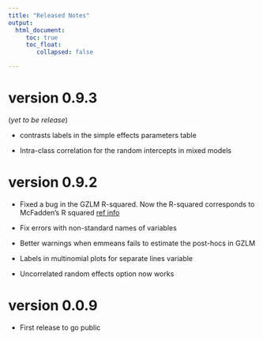```yaml
---
title: "Released Notes"
output: 
  html_document:
     toc: true
     toc_float:
        collapsed: false

---
```

  
#  version 0.9.3

(_yet to be release_)

* contrasts labels in the simple effects parameters table

* Intra-class correlation for the random intercepts in mixed models
  

#  version 0.9.2


* Fixed a bug in the GZLM R-squared. Now the R-squared corresponds to McFadden’s R squared [ref info](https://stats.idre.ucla.edu/other/mult-pkg/faq/general/faq-what-are-pseudo-r-squareds/)

* Fix errors with  non-standard names of variables

* Better warnings when emmeans fails to estimate the post-hocs in GZLM

* Labels in multinomial plots for separate lines variable

* Uncorrelated random effects option now works

# version 0.0.9

* First release to go public
